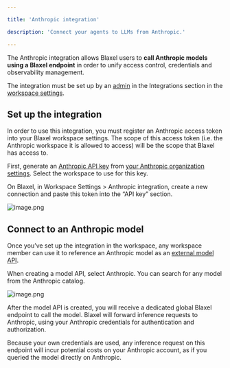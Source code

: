```yaml
---

title: 'Anthropic integration'

description: 'Connect your agents to LLMs from Anthropic.'

---
```


The Anthropic integration allows Blaxel users to **call Anthropic models using a Blaxel endpoint** in order to unify access control, credentials and observability management. 

The integration must be set up by an [admin](../Security/Workspace-access-control%2013847e47b1ea8151bd43efeccf5defe0) in the Integrations section in the [workspace settings](../Security/Workspace-access-control).

## Set up the integration

In order to use this integration, you must register an Anthropic access token into your Blaxel workspace settings. The scope of this access token (i.e. the Anthropic workspace it is allowed to access) will be the scope that Blaxel has access to.

First, generate an [Anthropic API key](https://docs.anthropic.com/en/api/getting-started) from [your Anthropic organization settings](https://console.anthropic.com/settings/keys). Select the workspace to use for this key.

On Blaxel, in Workspace Settings > Anthropic integration, create a new connection and paste this token into the “API key” section.

![image.png](Anthropic/image.png)

## Connect to an Anthropic model

Once you’ve set up the integration in the workspace, any workspace member can use it to reference an Anthropic model as an [external model API](../Models/External-model-apis).

When creating a model API, select Anthropic. You can search for any model from the Anthropic catalog.

![image.png](Anthropic/image%201.png)

After the model API is created, you will receive a dedicated global Blaxel endpoint to call the model. Blaxel will forward inference requests to Anthropic, using your Anthropic credentials for authentication and authorization.

<Info>Because your own credentials are used, any inference request on this endpoint will incur potential costs on your Anthropic account, as if you queried the model directly on Anthropic.</Info>